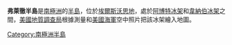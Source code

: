 '''弗萊徹半島'''是[[南極洲|南極洲]]的[[半島|半島]]，位於[[埃爾斯沃思地|埃爾斯沃思地]]，處於[[阿博特冰架|阿博特冰架]]和[[韋納伯冰架|韋納伯冰架]]之間，[[美國地質調查局|美國地質調查局]]根據測量和[[美國海軍|美國海軍]]空中照片把該冰架繪入地圖。

{{coord|72|45|S|88|50|W|source:GNIS|display=title}}

{{DEFAULTSORT:Fletcher Peninsula}}
[[Category:南極洲半島|Category:南極洲半島]]


{{EllsworthLand-geo-stub}}